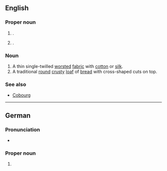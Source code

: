 ==English==
{{wikipedia}}

===Proper noun===
{{en-proper noun}}

# {{place|en|independent city|s/Bavaria|c/Germany}}.
# {{place|en|city|co/Lane County|s/Oregon|c/US}}.

===Noun===
{{en-noun|~}}

# A thin single-twilled [[worsted]] [[fabric]] with [[cotton]] or [[silk]].
# A traditional [[round]] [[crusty]] [[loaf]] of [[bread]] with cross-shaped cuts on top.

===See also===
* [[Cobourg]]

{{topics|en|Fabrics}}

----

==German==
{{wikipedia|lang=de}}

===Pronunciation===
* {{audio|de|LL-Q188 (deu)-Michael Schönitzer (WMDE)-Coburg.wav|Audio}}

===Proper noun===
{{de-proper noun|n|old=1}}

# {{place|de|independent city|s/Bavaria|c/Germany|t1=Coburg}}